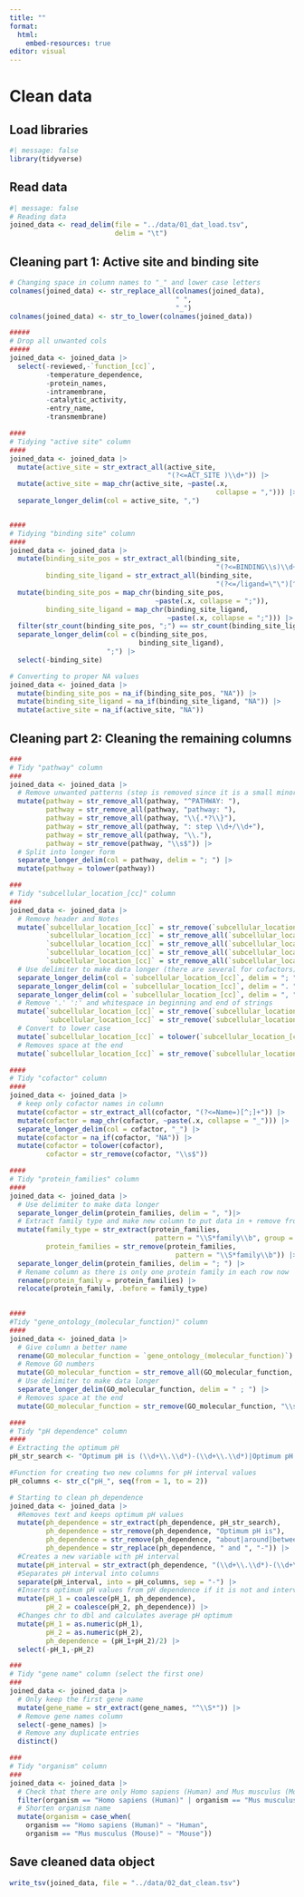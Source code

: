 ```yaml
---
title: ""
format:
  html:
    embed-resources: true
editor: visual
---
```


# Clean data

## Load libraries

```r
#| message: false
library(tidyverse)
```

## Read data

```r
#| message: false
# Reading data
joined_data <- read_delim(file = "../data/01_dat_load.tsv",
                          delim = "\t")
```

## Cleaning part 1: Active site and binding site

```r

# Changing space in column names to "_" and lower case letters
colnames(joined_data) <- str_replace_all(colnames(joined_data),
                                         " ",
                                         "_")
colnames(joined_data) <- str_to_lower(colnames(joined_data))

#####
# Drop all unwanted cols
#####
joined_data <- joined_data |>
  select(-reviewed,-`function_[cc]`,
         -temperature_dependence,
         -protein_names,
         -intramembrane,
         -catalytic_activity,
         -entry_name,
         -transmembrane)

####
# Tidying "active site" column
####
joined_data <- joined_data |>
  mutate(active_site = str_extract_all(active_site,
                                       "(?<=ACT_SITE )\\d+")) |>
  mutate(active_site = map_chr(active_site, ~paste(.x,
                                                   collapse = ","))) |>
  separate_longer_delim(col = active_site, ",")


####
# Tidying "binding site" column
####
joined_data <- joined_data |>
  mutate(binding_site_pos = str_extract_all(binding_site,
                                                   "(?<=BINDING\\s)\\d+(\\.\\.\\d+)?"),
         binding_site_ligand = str_extract_all(binding_site,
                                                   "(?<=/ligand=\"\")[^\"]+(?=\")")) |> 
  mutate(binding_site_pos = map_chr(binding_site_pos,
                                    ~paste(.x, collapse = ";")),
         binding_site_ligand = map_chr(binding_site_ligand,
                                       ~paste(.x, collapse = ";"))) |>
  filter(str_count(binding_site_pos, ";") == str_count(binding_site_ligand, ";")) |> 
  separate_longer_delim(col = c(binding_site_pos,
                                binding_site_ligand),
                        ";") |> 
  select(-binding_site)

# Converting to proper NA values
joined_data <- joined_data |> 
  mutate(binding_site_pos = na_if(binding_site_pos, "NA")) |> 
  mutate(binding_site_ligand = na_if(binding_site_ligand, "NA")) |> 
  mutate(active_site = na_if(active_site, "NA"))
```

## Cleaning part 2: Cleaning the remaining columns

```r
###
# Tidy "pathway" column
###
joined_data <- joined_data |>
  # Remove unwanted patterns (step is removed since it is a small minority that has this noted)
  mutate(pathway = str_remove_all(pathway, "^PATHWAY: "),
         pathway = str_remove_all(pathway, "pathway: "),
         pathway = str_remove_all(pathway, "\\{.*?\\}"),
         pathway = str_remove_all(pathway, ": step \\d+/\\d+"),
         pathway = str_remove_all(pathway, "\\."),
         pathway = str_remove(pathway, "\\s$")) |>
  # Split into longer form
  separate_longer_delim(col = pathway, delim = "; ") |> 
  mutate(pathway = tolower(pathway))

###
# Tidy "subcellular_location_[cc]" column
###
joined_data <- joined_data |>
  # Remove header and Notes
  mutate(`subcellular_location_[cc]` = str_remove(`subcellular_location_[cc]`, "Note=.*"),
         `subcellular_location_[cc]` = str_remove_all(`subcellular_location_[cc]`, "SUBCELLULAR LOCATION: "),
         `subcellular_location_[cc]` = str_remove_all(`subcellular_location_[cc]`, "\\{.*?\\}"),
         `subcellular_location_[cc]` = str_remove_all(`subcellular_location_[cc]`, "\\[.*?\\]"),
         `subcellular_location_[cc]` = str_remove_all(`subcellular_location_[cc]`, "\\.\\s*$")) |>
  # Use delimiter to make data longer (there are several for cofactors)
  separate_longer_delim(col = `subcellular_location_[cc]`, delim = "; ") |>
  separate_longer_delim(col = `subcellular_location_[cc]`, delim = ". ") |>
  separate_longer_delim(col = `subcellular_location_[cc]`, delim = ", ") |>
  # Remove '.' ':' and whitespace in beginning and end of strings
  mutate(`subcellular_location_[cc]` = str_remove(`subcellular_location_[cc]`, "^[. ]+|[. ]+$"),
         `subcellular_location_[cc]` = str_remove(`subcellular_location_[cc]`, "\\: ")) |> 
  # Convert to lower case
  mutate(`subcellular_location_[cc]` = tolower(`subcellular_location_[cc]`)) |> 
  # Removes space at the end
  mutate(`subcellular_location_[cc]` = str_remove(`subcellular_location_[cc]`, "\\s$")) 

####
# Tidy "cofactor" column
####
joined_data <- joined_data |>
  # keep only cofactor names in column
  mutate(cofactor = str_extract_all(cofactor, "(?<=Name=)[^;]+")) |> 
  mutate(cofactor = map_chr(cofactor, ~paste(.x, collapse = "_"))) |> 
  separate_longer_delim(col = cofactor, "_") |> 
  mutate(cofactor = na_if(cofactor, "NA")) |> 
  mutate(cofactor = tolower(cofactor),
         cofactor = str_remove(cofactor, "\\s$"))

####
# Tidy "protein_families" column
####
joined_data <- joined_data |>
  # Use delimiter to make data longer
  separate_longer_delim(protein_families, delim = ", ")|>
  # Extract family type and make new column to put data in + remove from colum
  mutate(family_type = str_extract(protein_families, 
                                    pattern = "\\S*family\\b", group = NULL),
         protein_families = str_remove(protein_families, 
                                         pattern = "\\S*family\\b")) |>
  separate_longer_delim(protein_families, delim = "; ") |>
  # Rename column as there is only one protein family in each row now
  rename(protein_family = protein_families) |> 
  relocate(protein_family, .before = family_type)
  

####
#Tidy "gene_ontology_(molecular_function)" column
####
joined_data <- joined_data |>
  # Give column a better name
  rename(GO_molecular_function = `gene_ontology_(molecular_function)`) |> 
  # Remove GO numbers
  mutate(GO_molecular_function = str_remove_all(GO_molecular_function, "\\[.*?\\]")) |> 
  # Use delimiter to make data longer
  separate_longer_delim(GO_molecular_function, delim = " ; ") |> 
  # Removes space at the end
  mutate(GO_molecular_function = str_remove(GO_molecular_function, "\\s$")) 

####
# Tidy "pH dependence" column 
####
# Extracting the optimum pH 
pH_str_search <- "Optimum pH is (\\d+\\.\\d*)-(\\d+\\.\\d*)|Optimum pH is (\\d+\\.\\d*)|Optimum pH is around (\\d+\\.\\d*)|Optimum pH is about (\\d+\\.\\d*)|Optimum pH is (\\d+\\.\\d*) to (\\d+\\.\\d*)|Optimum pH is between (\\d+\\.\\d*) and (\\d+\\.\\d*)"

#Function for creating two new columns for pH interval values
pH_columns <- str_c("pH_", seq(from = 1, to = 2))

# Starting to clean ph_dependence
joined_data <- joined_data |>
  #Removes text and keeps optimum pH values
  mutate(ph_dependence = str_extract(ph_dependence, pH_str_search),
         ph_dependence = str_remove(ph_dependence, "Optimum pH is"),
         ph_dependence = str_remove(ph_dependence, "about|around|between"),
         ph_dependence = str_replace(ph_dependence, " and ", "-")) |>
  #Creates a new variable with pH interval
  mutate(pH_interval = str_extract(ph_dependence, "(\\d+\\.\\d*)-(\\d+\\.\\d*)")) |>
  #Separates pH interval into columns
  separate(pH_interval, into = pH_columns, sep = "-") |>
  #Inserts optimum pH values from pH dependence if it is not and interval
  mutate(pH_1 = coalesce(pH_1, ph_dependence),
         pH_2 = coalesce(pH_2, ph_dependence)) |>
  #Changes chr to dbl and calculates average pH optimum
  mutate(pH_1 = as.numeric(pH_1),
         pH_2 = as.numeric(pH_2),
         ph_dependence = (pH_1+pH_2)/2) |>
  select(-pH_1,-pH_2)

###
# Tidy "gene name" column (select the first one)
###
joined_data <- joined_data |>
  # Only keep the first gene name
  mutate(gene_name = str_extract(gene_names, "^\\S*")) |>
  # Remove gene names column
  select(-gene_names) |> 
  # Remove any duplicate entries
  distinct()

###
# Tidy "organism" column
###
joined_data <- joined_data |>
  # Check that there are only Homo sapiens (Human) and Mus musculus (Mouse)
  filter(organism == "Homo sapiens (Human)" | organism == "Mus musculus (Mouse)") |>
  # Shorten organism name
  mutate(organism = case_when(
    organism == "Homo sapiens (Human)" ~ "Human",
    organism == "Mus musculus (Mouse)" ~ "Mouse"))
```

## Save cleaned data object

```r
write_tsv(joined_data, file = "../data/02_dat_clean.tsv")
```
